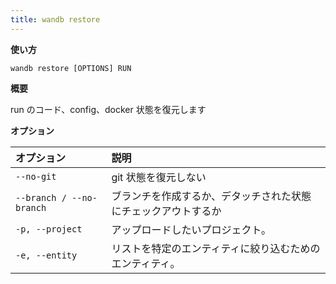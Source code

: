 ```yaml
---
title: wandb restore
---
```


**使い方**

`wandb restore [OPTIONS] RUN`

**概要**

run のコード、config、docker 状態を復元します

**オプション**

| **オプション** | **説明** |
| :--- | :--- |
| `--no-git` | git 状態を復元しない |
| `--branch / --no-branch` | ブランチを作成するか、デタッチされた状態にチェックアウトするか |
| `-p, --project` | アップロードしたいプロジェクト。 |
| `-e, --entity` | リストを特定のエンティティに絞り込むためのエンティティ。 |